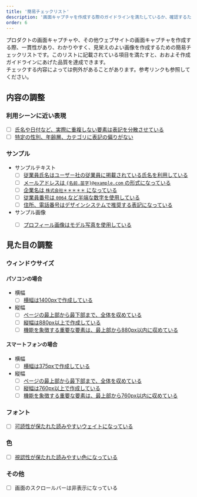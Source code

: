 ```yaml
---
title: '簡易チェックリスト'
description: '画面キャプチャを作成する際のガイドラインを満たしているか、確認するための簡易チェックリストです。'
order: 6
---
```



プロダクトの画面キャプチャや、その他ウェブサイトの画面キャプチャを作成する際、一貫性があり、わかりやすく、見栄えのよい画像を作成するための簡易チェックリストです。このリストに記載されている項目を満たすと、おおよそ作成ガイドラインにあげた品質を達成できます。  
チェックする内容によっては例外があることがあります。参考リンクも参照してください。



## 内容の調整

### 利用シーンに近い表現
- [ ] [氏名や日付など、実際に重複しない要素は表記を分散させている](./creation-guideline/)
- [ ] [特定の性別、年齢層、カテゴリに表記の偏りがない](./creation-guideline/)

### サンプル
- サンプルテキスト
    - [ ] [従業員氏名はユーザー社の従業員に掲載されている氏名を利用している](./creation-guideline/)
    - [ ] [メールアドレスは `{名前.苗字}@example.com` の形式になっている]()
    - [ ] [企業名は `株式会社＊＊＊＊＊` になっている]()
    - [ ] [従業員番号は `0064` など半端な数字を使用している]()
    - [ ] [住所、電話番号はデザインシステムで推奨する表記になっている]()
- サンプル画像
    - [ ] [プロフィール画像はモデル写真を使用している]()


## 見た目の調整

### ウィンドウサイズ
#### パソコンの場合
- 横幅
    - [ ] [横幅は1400pxで作成している]()
- 縦幅
    - [ ] [ページの最上部から最下部まで、全体を収めている]()
    - [ ] [縦幅は880px以上で作成している]()
    - [ ] [機能を象徴する重要な要素は、最上部から880px以内に収めている]()

#### スマートフォンの場合
- 横幅
    - [ ] [横幅は375pxで作成している]()
- 縦幅
    - [ ] [ページの最上部から最下部まで、全体を収めている]()
    - [ ] [縦幅は760px以上で作成している]()
    - [ ] [機能を象徴する重要な要素は、最上部から760px以内に収めている]()

### フォント
- [ ] [可読性が保たれた読みやすいウェイトになっている]()

### 色
- [ ] [視認性が保たれた読みやすい色になっている]()

### その他
- [ ] 画面のスクロールバーは非表示になっている